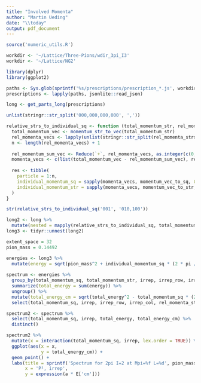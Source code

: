 ```yaml
---
title: "Involved Momenta"
author: "Martin Ueding"
date: "\\today"
output: pdf_document
---
```


```r
source('numeric_utils.R')

workdir <- '~/Lattice/Three-Pions/wdir_3pi_I3'
workdir <- '~/Lattice/NG2'

library(dplyr)
library(ggplot2)
```

```r
paths <- Sys.glob(sprintf('%s/prescriptions/prescription_*.js', workdir))
prescriptions <- lapply(paths, jsonlite::read_json)
```

```r
long <- get_parts_long(prescriptions)
```

```r
unlist(stringr::str_split('000,000,000,000', ','))
```


```r
relative_strs_to_individual_sq <- function (total_momentum_str, rel_momenta_strs) {
  total_momentum_vec <- momentum_str_to_vec(total_momentum_str)
  rel_momenta_vecs <- lapply(unlist(stringr::str_split(rel_momenta_strs, ',')), momentum_str_to_vec)
  n <- length(rel_momenta_vecs) + 1
  
  rel_momentum_sum_vec <- Reduce(`+`, rel_momenta_vecs, as.integer(c(0, 0, 0)))
  momenta_vecs <- c(list(total_momentum_vec - rel_momentum_sum_vec), rel_momenta_vecs)
  
  res <- tibble(
    particle = 1:n,
    individual_momentum_sq = sapply(momenta_vecs, momentum_vec_to_sq, USE.NAMES = FALSE),
    individual_momentum_str = sapply(momenta_vecs, momentum_vec_to_str, USE.NAMES = FALSE)
  )
}

str(relative_strs_to_individual_sq('001', '010,100'))
```

```r
long2 <- long %>%
  mutate(nested = mapply(relative_strs_to_individual_sq, total_momentum_str, rel_momenta_str, SIMPLIFY = FALSE, USE.NAMES = FALSE))
long3 <- tidyr::unnest(long2)
```

```r
extent_space = 32
pion_mass = 0.14492

energies <- long3 %>%
  mutate(energy = sqrt(pion_mass^2 + individual_momentum_sq * (2 * pi / extent_space)^2))
  
spectrum <- energies %>%
  group_by(total_momentum_sq, total_momentum_str, irrep, irrep_row, irrep_col, rel_momenta_str) %>%
  summarize(total_energy = sum(energy)) %>%
  ungroup() %>%
  mutate(total_energy_cm = sqrt(total_energy^2 - total_momentum_sq * (2 * pi / extent_space)^2)) %>%
  select(total_momentum_sq, irrep, irrep_row, irrep_col, rel_momenta_str, total_energy, total_energy_cm)
```

```r
spectrum2 <- spectrum %>%
  select(total_momentum_sq, irrep, total_energy, total_energy_cm) %>%
  distinct()
```

```r
spectrum2 %>%
  mutate(x = interaction(total_momentum_sq, irrep, lex.order = TRUE)) %>%
  ggplot(aes(x = x,
             y = total_energy_cm)) +
  geom_point() +
  labs(title = sprintf('Spectrum for 2pi I=2 at Mpi=%f L=%d', pion_mass, extent_space),
       x = 'P², irrep',
       y = expression(a * E['cm']))
```

